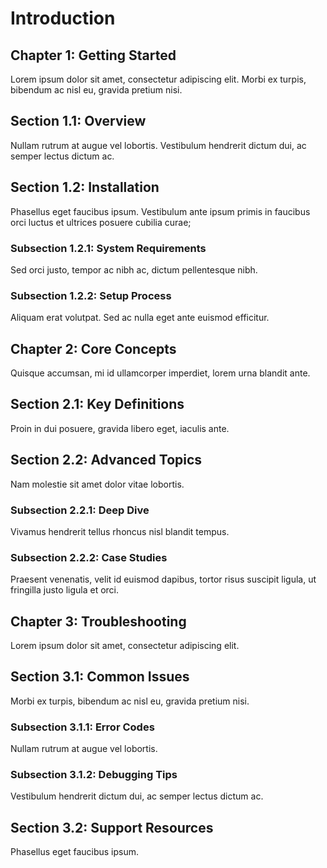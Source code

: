 # Introduction

## Chapter 1: Getting Started

Lorem ipsum dolor sit amet, consectetur adipiscing elit. Morbi ex turpis, bibendum ac nisl eu, gravida pretium nisi.

## Section 1.1: Overview

Nullam rutrum at augue vel lobortis. Vestibulum hendrerit dictum dui, ac semper lectus dictum ac.

## Section 1.2: Installation

Phasellus eget faucibus ipsum. Vestibulum ante ipsum primis in faucibus orci luctus et ultrices posuere cubilia curae;

### Subsection 1.2.1: System Requirements

Sed orci justo, tempor ac nibh ac, dictum pellentesque nibh.

### Subsection 1.2.2: Setup Process

Aliquam erat volutpat. Sed ac nulla eget ante euismod efficitur.

## Chapter 2: Core Concepts

Quisque accumsan, mi id ullamcorper imperdiet, lorem urna blandit ante.

## Section 2.1: Key Definitions

Proin in dui posuere, gravida libero eget, iaculis ante.

## Section 2.2: Advanced Topics

Nam molestie sit amet dolor vitae lobortis.

### Subsection 2.2.1: Deep Dive

Vivamus hendrerit tellus rhoncus nisl blandit tempus.

### Subsection 2.2.2: Case Studies

Praesent venenatis, velit id euismod dapibus, tortor risus suscipit ligula, ut fringilla justo ligula et orci.

## Chapter 3: Troubleshooting

Lorem ipsum dolor sit amet, consectetur adipiscing elit.

## Section 3.1: Common Issues

Morbi ex turpis, bibendum ac nisl eu, gravida pretium nisi.

### Subsection 3.1.1: Error Codes

Nullam rutrum at augue vel lobortis.

### Subsection 3.1.2: Debugging Tips

Vestibulum hendrerit dictum dui, ac semper lectus dictum ac.

## Section 3.2: Support Resources

Phasellus eget faucibus ipsum.
